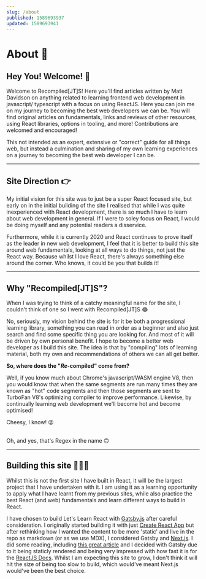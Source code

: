 ```yaml
---
slug: /about
published: 1589693937
updated: 1589693941
---
```


# About 🚀

## Hey You! Welcome! 👊

Welcome to Recompiled[JT]S! Here you'll find articles written by Matt Davidson on anything related to learning frontend web development in javascript/ typescript with a focus on using ReactJS. Here you can join me on my journey to becoming the best web developers we can be. You will find original articles on fundamentals, links and reviews of other resources, using React libraries, options in tooling, and more! Contributions are welcomed and encouraged!

This not intended as an expert, extensive or "correct" guide for all things web, but instead a culmination and sharing of my own learning experiences on a journey to becoming the best web developer I can be.

---

## Site Direction 👉

My initial vision for this site was to just be a super React focused site, but early on in the initial building of the site I realised that while I was quite inexperienced with React development, there is so much I have to learn about web development in general. If I were to soley focus on React, I would be doing myself and any potential readers a disservice.

Furthermore, while it is currently 2020 and React continues to prove itself as the leader in new web development, I feel that it is better to build this site around web fundamentals, looking at all ways to do things, not just the React way. Because whilst I love React, there's always something else around the corner. Who knows, it could be you that builds it!

---

## Why "Recompiled[JT]S"?

When I was trying to think of a catchy meaningful name for the site, I couldn't think of one so I went with <Keyword>Recompiled[JT]S</Keyword> 😂

No, seriously, my vision behind the site is for it be both a progressional learning library, something you can read in order as a beginner and also just search and find some specific thing you are looking for. And most of it will be driven by own personal benefit. I hope to become a better web developer as I build this site. The idea is that by "compiling" lots of learning material, both my own and recommendations of others we can all get better.

**So, where does the "_Re_-compiled" come from?**

Well, if you know much about Chrome's javascript/WASM engine V8, then you would know that when the same segments are run many times they are known as "hot" code segments and then those segments are sent to TurboFan V8's optimizing compiler to improve performance. Likewise, by continually learning web development we'll become hot and become optimised!

Cheesy, I know! 😜

<br />
Oh, and yes, that's Regex in the name 🙃

---

## Building this site 👷🏻‍♂️

Whilst this is not the first site I have built in React, it will be the largest project that I have undertaken with it. I am using it as a learning opportunity to apply what I have learnt from my previous sites, while also practice the best React (and web) fundamentals and learn different ways to build in React.

I have chosen to build Let's Learn React with [Gatsby.js](https://www.gatsbyjs.org/) after careful consideration. I originally started building it with just [Create React App](https://create-react-app.dev/) but after rethinking how I wanted the content to be more 'static' and live in the repo as markdown (or as we use MDX), I considered Gatsby and [Next.js](https://nextjs.org/). I did some reading, including [this great article](https://dev.to/jameesy/gatsby-vs-next-js-what-why-and-when-4al5) and I decided with Gatsby due to it being staticly rendered and being very impressed with how fast it is for the [ReactJS Docs](https://reactjs.org/). Whilst I am expecting this site to grow, I don't think it will hit the size of being too slow to build, which would've meant Next.js would've been the best choice.
